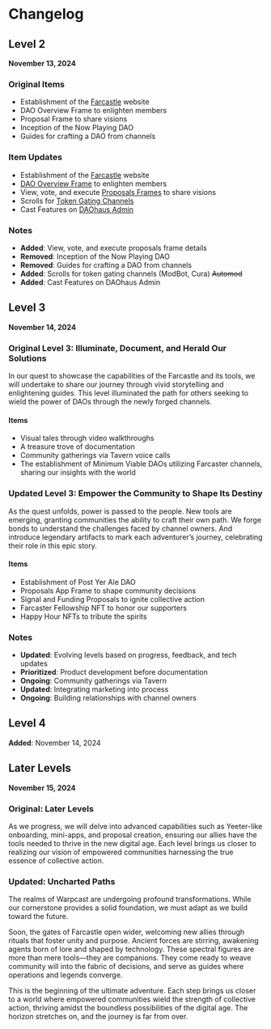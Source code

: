 # Changelog

## Level 2

**November 13, 2024**

### Original Items

- Establishment of the [Farcastle](https://farcastle.net/) website
- DAO Overview Frame to enlighten members
- Proposal Frame to share visions
- Inception of the Now Playing DAO
- Guides for crafting a DAO from channels

### Item Updates

- Establishment of the [Farcastle](https://farcastle.net/) website
- [DAO Overview Frame](/frames/overview) to enlighten members
- View, vote, and execute [Proposals Frames](/frames/proposals) to share visions
- Scrolls for [Token Gating Channels](/scrolls/token-gating)
- Cast Features on [DAOhaus Admin](https://admin.daohaus.club/)

### Notes

- **Added**: View, vote, and execute proposals frame details
- **Removed**: Inception of the Now Playing DAO
- **Removed**: Guides for crafting a DAO from channels
- **Added**: Scrolls for token gating channels (ModBot, Cura) ~~Automod~~
- **Added**: Cast Features on DAOhaus Admin

## Level 3

**November 14, 2024**

### Original Level 3: Illuminate, Document, and Herald Our Solutions

In our quest to showcase the capabilities of the Farcastle and its tools, we will undertake to share our journey through vivid storytelling and enlightening guides. This level illuminated the path for others seeking to wield the power of DAOs through the newly forged channels.

#### Items

- Visual tales through video walkthroughs
- A treasure trove of documentation
- Community gatherings via Tavern voice calls
- The establishment of Minimum Viable DAOs utilizing Farcaster channels, sharing our insights with the world

### Updated Level 3: Empower the Community to Shape Its Destiny

As the quest unfolds, power is passed to the people. New tools are emerging, granting communities the ability to craft their own path. We forge bonds to understand the challenges faced by channel owners. And introduce legendary artifacts to mark each adventurer’s journey, celebrating their role in this epic story.

#### Items

- Establishment of Post Yer Ale DAO
- Proposals App Frame to shape community decisions
- Signal and Funding Proposals to ignite collective action
- Farcaster Fellowship NFT to honor our supporters
- Happy Hour NFTs to tribute the spirits

### Notes

- **Updated**: Evolving levels based on progress, feedback, and tech updates
- **Prioritized**: Product development before documentation
- **Ongoing**: Community gatherings via Tavern
- **Updated**: Integrating marketing into process
- **Ongoing**: Building relationships with channel owners

## Level 4

**Added**: November 14, 2024

## Later Levels

**November 15, 2024**

### Original: Later Levels

As we progress, we will delve into advanced capabilities such as Yeeter-like onboarding, mini-apps, and proposal creation, ensuring our allies have the tools needed to thrive in the new digital age. Each level brings us closer to realizing our vision of empowered communities harnessing the true essence of collective action.

### Updated: Uncharted Paths

The realms of Warpcast are undergoing profound transformations. While our cornerstone provides a solid foundation, we must adapt as we build toward the future.

Soon, the gates of Farcastle open wider, welcoming new allies through rituals that foster unity and purpose. Ancient forces are stirring, awakening agents born of lore and shaped by technology. These spectral figures are more than mere tools—they are companions. They come ready to weave community will into the fabric of decisions, and serve as guides where operations and legends converge.

This is the beginning of the ultimate adventure. Each step brings us closer to a world where empowered communities wield the strength of collective action, thriving amidst the boundless possibilities of the digital age. The horizon stretches on, and the journey is far from over.
